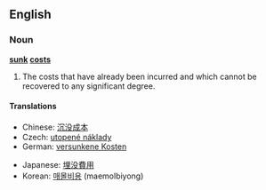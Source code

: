 ==English==
{{wikipedia|sunk cost}}

===Noun===
'''[[sunk]] [[cost]]s'''

# {{economics}} The costs that have already been incurred and which cannot be recovered to any significant degree.

====Translations====
{{trans-top|already incurred costs}}
* Chinese: [[沉没成本]]
* Czech: [[utopené náklady]] {{m|p}}
* German: [[versunkene Kosten]] {{p}}
{{trans-mid}}
* Japanese: [[埋没費用]]
* Korean: [[매몰비용]] (maemolbiyong)
{{trans-bottom}}